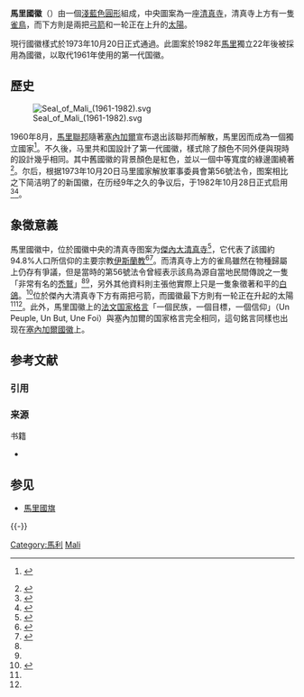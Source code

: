 {{NoteTA
|G1 = Toponym
}}
{{Infobox coat of arms
|name             = 馬里國徽
|image            = Coat of arms of Mali.svg
|image_width      = 250
|armiger          = {{Flag|Mali}}
|year_adopted     = 1982年10月28日
|shield           = 背景顏色為淺藍色，當中國徽中央之圖案是金色的[[傑內大清真寺|傑內大清真寺]]，而真寺上方則為一隻飛行中的金色[[禿鷹|禿鷹]]。另外，清真寺下方的是正在上升的金色太陽以及兩個白色弓箭。最後，國徽最上方和最下方則分別有以黑色大寫字母[[法文|法文]]寫成的該國國名「馬里共和國」和[[国家格言|国家格言]]。
|motto = '''{{lang|fr|Un Peuple, Un But, Une Foi}}'''<br />「一個民族，一個目標，一個信仰」
}}

'''馬里國徽'''（{{lang-fr|'''Emblème du Mali'''}}）由一個[[淺藍色|淺藍色]][[圓形|圓形]]組成，中央圖案為一座[[清真寺|清真寺]]，清真寺上方有一隻[[雀鳥|雀鳥]]，而下方則是兩把[[弓箭|弓箭]]和一轮正在上升的[[太陽|太陽]]。

現行國徽樣式於1973年10月20日正式通過。此圖案於1982年[[馬里|馬里]]獨立22年後被採用為國徽，以取代1961年使用的第一代国徽。

==歷史==
[[File:Seal_of_Mali_(1961-1982).svg|thumb]]

1960年8月，[[馬里聯邦|馬里聯邦]]隨著[[塞內加爾|塞內加爾]]宣布退出該聯邦而解散，馬里因而成為一個獨立國家<ref>{{cite encyclopedia |first=Kathleen M. |last=Baker |encyclopedia=大英百科全書 |title = Mali – French West Africa |url = http://www.britannica.com/EBchecked/topic/360071/Mali/279103/French-West-Africa |accessdate=2014年12月19日 |publisher=大英百科全書公司 |language = en}} {{subscription required}}</ref>。不久後，马里共和国設計了第一代國徽，樣式除了顏色不同外便與現時的設計幾乎相同。其中舊國徽的背景顏色是紅色，並以一個中等寬度的綠邊圍繞著<ref name=guide>{{cite book |url = http://books.google.ca/books?id=qM5XAAAAYAAJ&q=coat+of+arms+of+mali+Great+Mosque+of+Djenné&dq=coat+of+arms+of+mali+Great+Mosque+of+Djenné&hl=en&sa=X&ei=6o85U9usNs-HhQfs4ICYDQ&ved=0CCwQ6AEwAA |title=The Complete Guide to National Symbols and Emblems: Volume 2 |language = en |publisher=Greenwood Press |date=2009年12月1日 |last=Minahan  |first=James |page=第865頁 |ISBN = 9780313345005 |accessdate=2014年12月19日}}</ref>。尔后，根据1973年10月20日马里國家解放軍事委員會第56號法令，图案相比之下简洁明了的新国徽，在历经9年之久的争议后，于1982年10月28日正式启用<ref name=law>{{cite book |language = en |url = http://books.google.ca/books?id=_Fo-AQAAIAAJ&q=mali+october+20+1973&dq=mali+october+20+1973&hl=en&sa=X&ei=eZI8U5DLCrLb7AanwoHwCg&ved=0CEAQ6AEwAQ |title=African Law Digest, Volume 9 |publisher=哥倫比亞大學非洲法律中心 |year=1974年 |page=第281頁 |accessdate=2014年12月19日}}</ref><ref>{{cite book |last=Smith |first=Whitney |language = en |url = http://books.google.ca/books?id=O3UYAAAAIAAJ&q=coat+of+arms+of+mali&dq=coat+of+arms+of+mali&hl=en&sa=X&ei=rpE5U5HLAc_B7AbhsYDgCQ&ved=0CFUQ6AEwCA |title=Flags through the ages and across the world |publisher=McGraw-Hill |year=1975年 |page=第257頁 |quote = Mali has never adopted a coat of arms.  lts seal, used on official papers, bears the national motto. |accessdate=2014年12月19日 |ISBN = 9780070590939}}</ref>。

==象徵意義==
馬里國徽中，位於國徽中央的清真寺图案为[[傑內大清真寺|傑內大清真寺]]<ref>{{cite book | editor-last=Miles | editor-first=William F. S. |year=2007年 |page=第95頁 |url = http://books.google.ca/books?id=B7qOAAAAMAAJ&q=coat+of+arms+of+mali+Great+Mosque+of+Djenné&dq=coat+of+arms+of+mali+Great+Mosque+of+Djenné&hl=en&sa=X&ei=6o85U9usNs-HhQfs4ICYDQ&ved=0CDEQ6AEwAQ | title=Political Islam in West Africa: State-Society Relations Transformed |publisher=Lynne Rienner Publishers |accessdate=2014年12月19日 |language = en |ISBN =9781588265272}}</ref>，它代表了該國約94.8%人口所信仰的主要宗教[[伊斯蘭教|伊斯蘭教]]<ref name=pics>{{cite book |language = en |url = http://books.google.ca/books?id=6HiWFwwFE5wC&q=coat+of+arms+of+mali&dq=coat+of+arms+of+mali&hl=en&sa=X&ei=lZI5U9SOMtOqhQeB2IBw&ved=0CDEQ6AEwATgU |title=Mali in Pictures |page=第33頁 |publisher=Lerner Publications |year=1990年 |last=O'Toole | first=Thomas |accessdate=2014年12月19日 |ISBN = 9780822518693 |series=Visual geography series}}</ref><ref>{{cite web |title=Mali |language=en |url=https://www.cia.gov/library/publications/the-world-factbook/geos/ml.html |accessdate=2014年12月19日 |work=The World Factbook |publisher=中央情報局 |archive-date=2015年11月10日 |archive-url=https://web.archive.org/web/20151110042640/https://www.cia.gov/library/publications/the-world-factbook/geos/ml.html |dead-url=no }}</ref>。而清真寺上方的雀鳥雖然在物種歸屬上仍存有爭議，但是當時的第56號法令曾經表示該鳥為源自當地民間傳說之一隻「非常有名的[[禿鷲|禿鷲]]」<ref name="guide" /><ref name="law" />，另外其他資料則主張他實際上只是一隻象徵著和平的[[白鴿|白鴿]]。{{sfn | Dorling Kindersley | 2008 | p=75}}<ref>{{cite book |last=Briggs |first=Geoffrey |language= en |url = http://books.google.ca/books?id=UThoAAAAMAAJ&q=mali+coat+of+arms+dove&dq=mali+coat+of+arms+dove&hl=en&sa=X&ei=KyI-U63-KZOv7AbEyYDIDQ&ved=0CE8Q6AEwBQ |title=National heraldry of the world |publisher=Viking Press |year=1974年 |page=第84頁 |accessdate=2014年12月19日}}</ref>位於傑內大清真寺下方有兩把弓箭，而國徽最下方則有一轮正在升起的太陽<ref name="guide" /><ref name="pics" />。此外，馬里国徽上的[[法文|法文]][[国家格言|国家格言]]「一個民族，一個目標，一個信仰」（Un Peuple, Un But, Une Foi）與塞內加爾的国家格言完全相同，這句銘言同樣也出现在[[塞內加爾國徽|塞內加爾國徽]]上。{{sfn | Dorling Kindersley | 2008 | p=76}}

== 参考文献 ==
=== 引用 ===
{{Reflist|colwidth=30em}}

=== 来源 ===
;书籍
* {{cite book |title=Complete Flags of the World |url = http://books.google.ca/books?id=ZauSgqSl6ekC |publisher=Dorling Kindersley Ltd. |date=2008年11月3日 |accessdate=2014年12月19日 |ISBN = 9781405338615 |language=en |ref={{harvid|Dorling Kindersley|2008}}}}

== 参见 ==
{{Portal box|紋章及旗幟}}
* [[馬里國旗|馬里國旗]]

{{-}}
{{非洲題目|國徽}}

[[Category:馬利|Category:馬利]]
[[Category:國徽|Mali]]